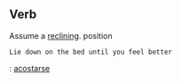 == Verb ==

Assume a [[reclining]]. position
 Lie down on the bed until you feel better

{{es}}: [[acostarse]]
